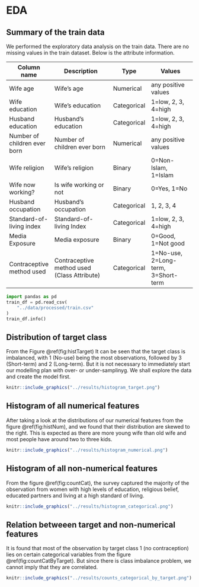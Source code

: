# EDA

## Summary of the train data
We performed the exploratory data analysis on the train data. There are no missing values in the train dataset. Below is the attribute information.

| Column name                  | Description                                  | Type       | Values                              |
| ---------------------------- | ------------------------------------------- | ----------- |  ---------------------------------- |
| Wife age                     | Wife's age                                  | Numerical   | any positive values                 |
| Wife education               | Wife's education                            | Categorical | 1=low, 2, 3, 4=high                 |
| Husband education            | Husband's education                         | Categorical | 1=low, 2, 3, 4=high                 |
| Number of children ever born | Number of children ever born                | Numerical   | any positive values                 |
| Wife religion                | Wife's religion                             | Binary      | 0=Non-Islam, 1=Islam                |
| Wife now working?            | Is wife working or not                      | Binary      | 0=Yes, 1=No                         |
| Husband occupation           | Husband's occupation                        | Categorical | 1, 2, 3, 4                          |
| Standard-of-living index     | Standard-of-living Index                    | Categorical | 1=low, 2, 3, 4=high                 |
| Media Exposure               | Media exposure                              | Binary      | 0=Good, 1=Not good                  |
| Contraceptive method used    | Contraceptive method used (Class Attribute) | Categorical | 1=No-use, 2=Long-term, 3=Short-term |

```python
import pandas as pd
train_df = pd.read_csv(
    "../data/processed/train.csv"
)
train_df.info()
```

## Distribution of target class
From the Figure \@ref(fig:histTarget) It can be seen that the target class is imbalanced, with 1 (No-use) being the most observations, followed by 3 (Short-term) and 2 (Long-term). But it is not necessary to immediately start our modelling plan with over- or under-samplinyg. We shall explore the data and create the model first.

```r
knitr::include_graphics("../results/histogram_target.png")
```

## Histogram of all numerical features
After taking a look at the distributions of our numerical features from the figure \@ref(fig:histNum), and we found that their distribution are skewed to the right. This is expected as there are more young wife than old wife and most people have around two to three kids.

```r
knitr::include_graphics("../results/histogram_numerical.png")
```

## Histogram of all non-numerical features
From the figure \@ref(fig:countCat), the survey captured the majority of the observation from women with high levels of education, religious belief, educated partners and living at a high standard of living. 
```r
knitr::include_graphics("../results/histogram_categorical.png")
```

## Relation betweeen target and non-numerical features
It is found that most of the observation by target class 1 (no contraception) lies on certain categorical variables from the figure \@ref(fig:countCatByTarget). But since there is class imbalance problem, we cannot imply that they are correlated.

```r
knitr::include_graphics("../results/counts_categorical_by_target.png")
```